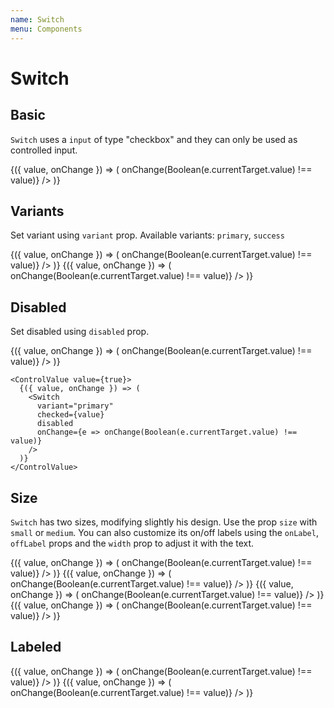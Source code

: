 ```yaml
---
name: Switch
menu: Components
---
```



# Switch

## Basic

`Switch` uses a `input` of type "checkbox" and they can only be used as controlled input.

<Playground>
  <ControlValue value={false}>
    {({ value, onChange }) => (
      <Switch
        checked={value}
        onChange={e => onChange(Boolean(e.currentTarget.value) !== value)}
      />
    )}
  </ControlValue>
</Playground>

## Variants

Set variant using `variant` prop. Available variants: `primary`, `success`

<Playground>
  <BlockList>
    <ControlValue value={true}>
      {({ value, onChange }) => (
        <Switch
          variant="primary"
          checked={value}
          onChange={e => onChange(Boolean(e.currentTarget.value) !== value)}
        />
      )}
    </ControlValue>
    <ControlValue value={true}>
      {({ value, onChange }) => (
        <Switch
          variant="success"
          checked={value}
          onChange={e => onChange(Boolean(e.currentTarget.value) !== value)}
        />
      )}
    </ControlValue>
  </BlockList>
</Playground>

## Disabled

Set disabled using `disabled` prop.

<Playground>
  <BlockList>
    <ControlValue value={false}>
      {({ value, onChange }) => (
        <Switch
          variant="primary"
          checked={value}
          disabled
          onChange={e => onChange(Boolean(e.currentTarget.value) !== value)}
        />
      )}
    </ControlValue>

    <ControlValue value={true}>
      {({ value, onChange }) => (
        <Switch
          variant="primary"
          checked={value}
          disabled
          onChange={e => onChange(Boolean(e.currentTarget.value) !== value)}
        />
      )}
    </ControlValue>
  </BlockList>
</Playground>

## Size

`Switch` has two sizes, modifying slightly his design. Use the prop `size` with `small` or `medium`. You can also customize its on/off labels using the `onLabel`, `offLabel` props and the `width` prop to adjust it with the text.

<Playground>
  <BlockList>
    <ControlValue value={false}>
      {({ value, onChange }) => (
        <Switch
          variant="primary"
          size="small"
          checked={value}
          onChange={e => onChange(Boolean(e.currentTarget.value) !== value)}
        />
      )}
    </ControlValue>
    <ControlValue value={false}>
      {({ value, onChange }) => (
        <Switch
          variant="primary"
          size="small"
          width={65}
          checked={value}
          onChange={e => onChange(Boolean(e.currentTarget.value) !== value)}
        />
      )}
    </ControlValue>
    <ControlValue value={false}>
      {({ value, onChange }) => (
        <Switch
          variant="primary"
          size="medium"
          width={120}
          checked={value}
          onChange={e => onChange(Boolean(e.currentTarget.value) !== value)}
        />
      )}
    </ControlValue>
    <ControlValue value={false}>
      {({ value, onChange }) => (
        <Switch
          variant="primary"
          size="medium"
          checked={value}
          onChange={e => onChange(Boolean(e.currentTarget.value) !== value)}
        />
      )}
    </ControlValue>
  </BlockList>
</Playground>

## Labeled

<Playground>
  <BlockList>
    <ControlValue value={false}>
      {({ value, onChange }) => (
        <Switch
          labeled
          variant="primary"
          checked={value}
          onChange={e => onChange(Boolean(e.currentTarget.value) !== value)}
        />
      )}
    </ControlValue>
    <ControlValue value={true}>
      {({ value, onChange }) => (
        <Switch
          labeled
          onLabel={'YES'}
          offLabel={'NO'}
          variant="primary"
          checked={value}
          onChange={e => onChange(Boolean(e.currentTarget.value) !== value)}
        />
      )}
    </ControlValue>
  </BlockList>
</Playground>
